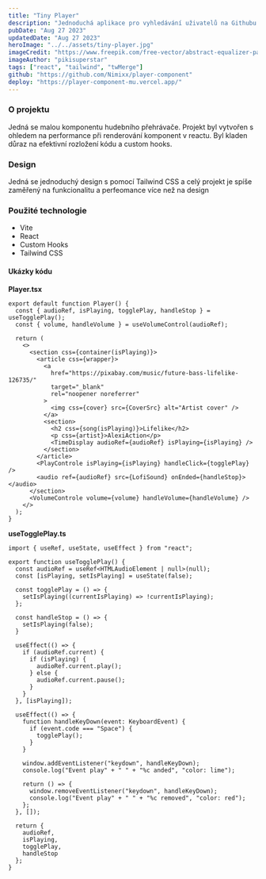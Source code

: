 ```yaml
---
title: "Tiny Player"
description: "Jednoduchá aplikace pro vyhledávání uživatelů na Githubu. Využívá Github API a moderní technologie jako React Hooks, TanStak Query, Axios, Tailwind a další. Data jsou cachována a aplikace je plně responzivní."
pubDate: "Aug 27 2023"
updatedDate: "Aug 27 2023"
heroImage: "../../assets/tiny-player.jpg"
imageCredit: "https://www.freepik.com/free-vector/abstract-equalizer-particles-wave-background_5940813.htm#query=music%20player%20wallpaper&position=14&from_view=search&track=ais"
imageAuthor: "pikisuperstar"
tags: ["react", "tailwind", "twMerge"]
github: "https://github.com/Nimixx/player-component"
deploy: "https://player-component-mu.vercel.app/"
---
```


### O projektu

Jedná se malou komponentu hudebního přehrávače. Projekt byl vytvořen s ohledem na performance při renderování komponent v reactu. Byl kladen důraz na efektivní rozložení kódu a custom hooks.

### Design

Jedná se jednoduchý design s pomocí Tailwind CSS a celý projekt je spíše zaměřený na funkcionalitu a perfeomance více než na design

### Použité technologie

- Vite
- React
- Custom Hooks
- Tailwind CSS

#### Ukázky kódu

**Player.tsx**

```tsx
export default function Player() {
  const { audioRef, isPlaying, togglePlay, handleStop } = useTogglePlay();
  const { volume, handleVolume } = useVolumeControl(audioRef);

  return (
    <>
      <section css={container(isPlaying)}>
        <article css={wrapper}>
          <a
            href="https://pixabay.com/music/future-bass-lifelike-126735/"
            target="_blank"
            rel="noopener noreferrer"
          >
            <img css={cover} src={CoverSrc} alt="Artist cover" />
          </a>
          <section>
            <h2 css={song(isPlaying)}>Lifelike</h2>
            <p css={artist}>AlexiAction</p>
            <TimeDisplay audioRef={audioRef} isPlaying={isPlaying} />
          </section>
        </article>
        <PlayControle isPlaying={isPlaying} handleClick={togglePlay} />
        <audio ref={audioRef} src={LofiSound} onEnded={handleStop}></audio>
      </section>
      <VolumeControle volume={volume} handleVolume={handleVolume} />
    </>
  );
}
```
**useTogglePlay.ts**

```tsx
import { useRef, useState, useEffect } from "react";

export function useTogglePlay() {
  const audioRef = useRef<HTMLAudioElement | null>(null);
  const [isPlaying, setIsPlaying] = useState(false);

  const togglePlay = () => {
    setIsPlaying((currentIsPlaying) => !currentIsPlaying);
  };

  const handleStop = () => {
    setIsPlaying(false);
  }

  useEffect(() => {
    if (audioRef.current) {
      if (isPlaying) {
        audioRef.current.play();
      } else {
        audioRef.current.pause();
      }
    }
  }, [isPlaying]);

  useEffect(() => {
    function handleKeyDown(event: KeyboardEvent) {
      if (event.code === "Space") {
        togglePlay();
      }
    }

    window.addEventListener("keydown", handleKeyDown);
    console.log("Event play" + " " + "%c anded", "color: lime");

    return () => {
      window.removeEventListener("keydown", handleKeyDown);
      console.log("Event play" + " " + "%c removed", "color: red");
    };
  }, []);

  return {
    audioRef,
    isPlaying,
    togglePlay,
    handleStop
  };
}
```